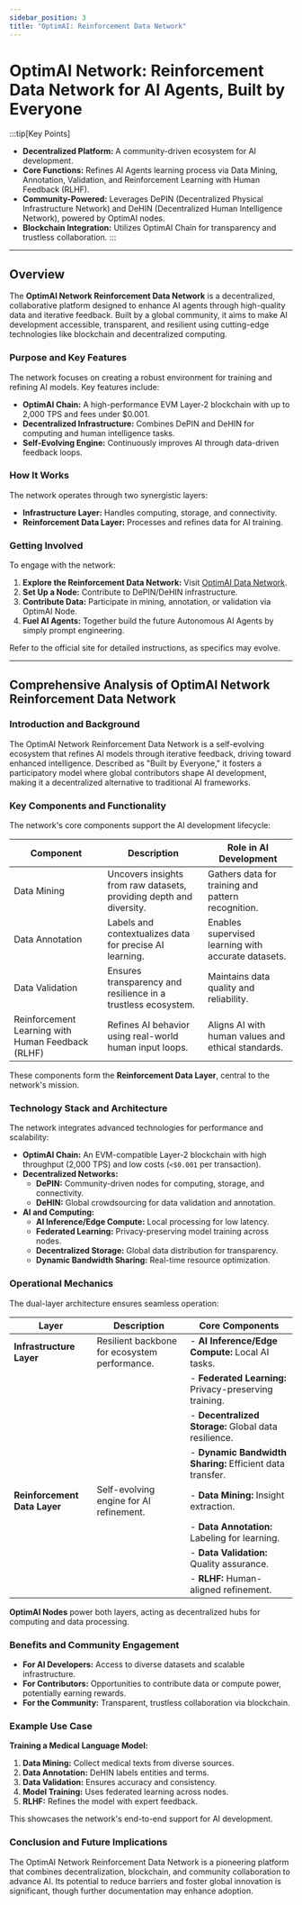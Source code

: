 ```yaml
---
sidebar_position: 3
title: "OptimAI: Reinforcement Data Network"
---
```


# OptimAI Network: Reinforcement Data Network for AI Agents, Built by Everyone

:::tip[Key Points]
- **Decentralized Platform:** A community-driven ecosystem for AI development.
- **Core Functions:** Refines AI Agents learning process via Data Mining, Annotation, Validation, and Reinforcement Learning with Human Feedback (RLHF).
- **Community-Powered:** Leverages DePIN (Decentralized Physical Infrastructure Network) and DeHIN (Decentralized Human Intelligence Network), powered by OptimAI nodes.
- **Blockchain Integration:** Utilizes OptimAI Chain for transparency and trustless collaboration.
:::

---

## Overview
The **OptimAI Network Reinforcement Data Network** is a decentralized, collaborative platform designed to enhance AI agents through high-quality data and iterative feedback. Built by a global community, it aims to make AI development accessible, transparent, and resilient using cutting-edge technologies like blockchain and decentralized computing.

### Purpose and Key Features
The network focuses on creating a robust environment for training and refining AI models. Key features include:
- **OptimAI Chain:** A high-performance EVM Layer-2 blockchain with up to 2,000 TPS and fees under $0.001.
- **Decentralized Infrastructure:** Combines DePIN and DeHIN for computing and human intelligence tasks.
- **Self-Evolving Engine:** Continuously improves AI through data-driven feedback loops.

### How It Works
The network operates through two synergistic layers:
- **Infrastructure Layer:** Handles computing, storage, and connectivity.
- **Reinforcement Data Layer:** Processes and refines data for AI training.

### Getting Involved
To engage with the network:
1. **Explore the Reinforcement Data Network:** Visit [OptimAI Data Network](https://www.optimai.network/data-network/).
2. **Set Up a Node:** Contribute to DePIN/DeHIN infrastructure.
3. **Contribute Data:** Participate in mining, annotation, or validation via OptimAI Node.
4. **Fuel AI Agents:** Together build the future Autonomous AI Agents by simply prompt engineering.

Refer to the official site for detailed instructions, as specifics may evolve.

---

## Comprehensive Analysis of OptimAI Network Reinforcement Data Network

### Introduction and Background
The OptimAI Network Reinforcement Data Network is a self-evolving ecosystem that refines AI models through iterative feedback, driving toward enhanced intelligence. Described as "Built by Everyone," it fosters a participatory model where global contributors shape AI development, making it a decentralized alternative to traditional AI frameworks.

### Key Components and Functionality
The network's core components support the AI development lifecycle:

| **Component**                     | **Description**                                                                 | **Role in AI Development**                                              |
|-----------------------------------|---------------------------------------------------------------------------------|-------------------------------------------------------------------------|
| Data Mining                       | Uncovers insights from raw datasets, providing depth and diversity.             | Gathers data for training and pattern recognition.                      |
| Data Annotation                   | Labels and contextualizes data for precise AI learning.                         | Enables supervised learning with accurate datasets.                     |
| Data Validation                   | Ensures transparency and resilience in a trustless ecosystem.                   | Maintains data quality and reliability.                                 |
| Reinforcement Learning with Human Feedback (RLHF) | Refines AI behavior using real-world human input loops.                 | Aligns AI with human values and ethical standards.                      |

These components form the **Reinforcement Data Layer**, central to the network's mission.

### Technology Stack and Architecture
The network integrates advanced technologies for performance and scalability:
- **OptimAI Chain:** An EVM-compatible Layer-2 blockchain with high throughput (2,000 TPS) and low costs (`<$0.001` per transaction).
- **Decentralized Networks:**
  - **DePIN:** Community-driven nodes for computing, storage, and connectivity.
  - **DeHIN:** Global crowdsourcing for data validation and annotation.
- **AI and Computing:**
  - **AI Inference/Edge Compute:** Local processing for low latency.
  - **Federated Learning:** Privacy-preserving model training across nodes.
  - **Decentralized Storage:** Global data distribution for transparency.
  - **Dynamic Bandwidth Sharing:** Real-time resource optimization.

### Operational Mechanics
The dual-layer architecture ensures seamless operation:

| **Layer**                   | **Description**                                      | **Core Components**                                                                 |
|-----------------------------|------------------------------------------------------|-------------------------------------------------------------------------------------|
| **Infrastructure Layer**     | Resilient backbone for ecosystem performance.       | - **AI Inference/Edge Compute:** Local AI tasks.  
|                             |                                                      | - **Federated Learning:** Privacy-preserving training.  
|                             |                                                      | - **Decentralized Storage:** Global data resilience.  
|                             |                                                      | - **Dynamic Bandwidth Sharing:** Efficient data transfer.  
| **Reinforcement Data Layer** | Self-evolving engine for AI refinement.             | - **Data Mining:** Insight extraction.  
|                             |                                                      | - **Data Annotation:** Labeling for learning.  
|                             |                                                      | - **Data Validation:** Quality assurance.  
|                             |                                                      | - **RLHF:** Human-aligned refinement.  

**OptimAI Nodes** power both layers, acting as decentralized hubs for computing and data processing.

### Benefits and Community Engagement
- **For AI Developers:** Access to diverse datasets and scalable infrastructure.
- **For Contributors:** Opportunities to contribute data or compute power, potentially earning rewards.
- **For the Community:** Transparent, trustless collaboration via blockchain.

### Example Use Case
**Training a Medical Language Model:**
1. **Data Mining:** Collect medical texts from diverse sources.
2. **Data Annotation:** DeHIN labels entities and terms.
3. **Data Validation:** Ensures accuracy and consistency.
4. **Model Training:** Uses federated learning across nodes.
5. **RLHF:** Refines the model with expert feedback.

This showcases the network's end-to-end support for AI development.

### Conclusion and Future Implications
The OptimAI Network Reinforcement Data Network is a pioneering platform that combines decentralization, blockchain, and community collaboration to advance AI. Its potential to reduce barriers and foster global innovation is significant, though further documentation may enhance adoption.
